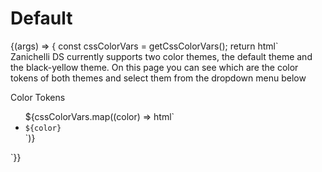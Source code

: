 

<Meta title="Themes/Colors" />

# Default

<Preview>
  <Story name="Colors">
    {(args) => { 
      const cssColorVars = getCssColorVars();
      return html`<div
      class="${select("theme", ["default", "theme-black-yellow"], "default")}"
    >
      <z-body>
        Zanichelli DS currently supports two color themes, the
        <z-link
          target="_blank"
          href="https://app.abstract.com/projects/fd370780-e659-11e8-99dc-0d08537c5fde/branches/eac24e1a-798f-445d-b8c4-3812cd9adb9f/commits/latest/files/9f586aa0-bd5b-4c12-9541-aed2e98a7a9c/layers/7834C2AE-38FF-4FDD-8EAB-D3A1BFFF45CF?collectionId=1a973a75-0d81-49aa-b31f-f38f2e36879a&collectionLayerId=d55cc2c2-b660-4d0f-8c11-bfa3968b67cd"
          >default</z-link
        >
        theme and the
        <z-link
          target="_blank"
          href="https://app.abstract.com/projects/fd370780-e659-11e8-99dc-0d08537c5fde/branches/eac24e1a-798f-445d-b8c4-3812cd9adb9f/commits/latest/files/9f586aa0-bd5b-4c12-9541-aed2e98a7a9c/layers/4EF5FE71-9450-4CBA-811C-D72CC0203A8A?collectionId=1a973a75-0d81-49aa-b31f-f38f2e36879a&collectionLayerId=98c9877b-1058-4039-8619-26db7a27e2e3"
          >black-yellow</z-link
        >
        theme.
      </z-body>
      <z-body>
        On this page you can see which are the color tokens of both themes and
        select them from the dropdown menu below
      </z-body>
      <p />
      <z-heading level="2">Color Tokens</z-heading>
      <ul class="theme-list">
        ${cssColorVars.map((color) => html`
          <li>
            <code>${color}</code>
            <span style="background-color: var(${color})"></span>
          </li>
        `)}
      </ul>
    </div>`}}
  </Story>
</Preview>

